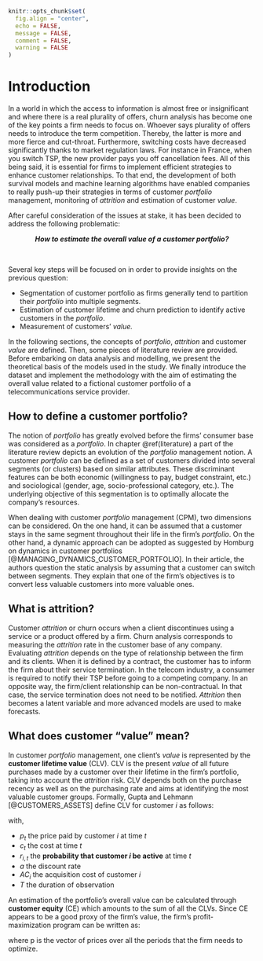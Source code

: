 ```r
knitr::opts_chunk$set(
  fig.align = "center", 
  echo = FALSE, 
  message = FALSE, 
  comment = FALSE, 
  warning = FALSE
)
```

# Introduction {#intro}

In a world in which the access to information is almost free or insignificant and where there is a real plurality of offers, churn analysis has become one of the key points a firm needs to focus on. Whoever says plurality of offers needs to introduce the term competition. Thereby, the latter is more and more fierce and cut-throat. Furthermore, switching costs have decreased significantly thanks to market regulation laws. For instance in France, when you switch TSP, the new provider pays you off cancellation fees. All of this being said, it is essential for firms to implement efficient strategies to enhance customer relationships. To that end, the development of both survival models and machine learning algorithms have enabled companies to really push-up their strategies in terms of customer *portfolio* management, monitoring of *attrition* and estimation of customer *value*. 

After careful consideration of the issues at stake, it has been decided to address the following problematic: 

<center>
***How to estimate the overall value of a customer portfolio?***
</center>

<br/>

Several key steps will be focused on in order to provide insights on the previous question: 

- Segmentation of customer portfolio as firms generally tend to partition their *portfolio* into multiple segments.
- Estimation of customer lifetime and churn prediction to identify active customers in the *portfolio*.
- Measurement of customers' *value.*

In the following sections, the concepts of *portfolio*, *attrition* and customer *value* are defined. Then, some pieces of literature review are provided. Before embarking on data analysis and modelling, we present the theoretical basis of the models used in the study. We finally introduce the dataset and implement the methodology with the aim of estimating the overall value related to a fictional customer portfolio of a telecommunications service provider. 

## How to define a customer portfolio? {#portfoliodef}

The notion of *portfolio* has greatly evolved before the firms' consumer base was considered as a *portfolio*. In chapter \@ref(literature) a part of the literature review depicts an evolution of the *portfolio* management notion. A customer *portfolio* can be defined as a set of customers divided into several segments (or clusters) based on similar attributes. These discriminant features can be both economic (willingness to pay, budget constraint, etc.) and sociological (gender, age, socio-professional category, etc.). The underlying objective of this segmentation is to optimally allocate the company's resources. 

When dealing with customer *portfolio* management (CPM), two dimensions can be considered. On the one hand, it can be assumed that a customer stays in the same segment throughout their life in the firm's *portfolio*. On the other hand, a dynamic approach can be adopted as suggested by Homburg on dynamics in customer portfolios [@MANAGING_DYNAMICS_CUSTOMER_PORTFOLIO]. In their article, the authors question the static analysis by assuming that a customer can switch between segments. They explain that one of the firm's objectives is to convert less valuable customers into more valuable ones. 

## What is attrition? {#attritiondef}

Customer *attrition* or churn occurs when a client discontinues using a service or a product offered by a firm. Churn analysis corresponds to measuring the *attrition* rate in the customer base of any company. Evaluating *attrition* depends on the type of relationship between the firm and its clients. When it is defined by a contract, the customer has to inform the firm about their service termination. In the telecom industry, a consumer is required to notify their TSP before going to a competing company. In an opposite way, the firm/client relationship can be non-contractual. In that case, the service termination does not need to be notified. *Attrition* then becomes a latent variable and more advanced models are used to make forecasts. 

## What does customer "value" mean? {#valuedef}

In customer *portfolio* management, one client's *value* is represented by the **customer lifetime value** (CLV). CLV is the present *value* of all future purchases made by a customer over their lifetime in the firm's portfolio, taking into account the *attrition* risk. CLV depends both on the purchase recency as well as on the purchasing rate and aims at identifying the most valuable customer groups. Formally, Gupta and Lehmann [@CUSTOMERS_ASSETS] define CLV for customer $i$ as follows: 

\begin{equation}
  CLV_i = \sum_{t=0}^{T} \frac{(p_t - c_t)r_{i,t}}{(1+a)^t} - AC_i
  (\#eq:clv)
\end{equation}

with, 

- $p_t$ the price paid by customer $i$ at time $t$
- $c_t$ the cost at time $t$
- $r_{i,t}$ the **probability that customer $i$ be active** at time $t$
- $a$ the discount rate
- $AC_i$ the acquisition cost of customer $i$
- $T$ the duration of observation

An estimation of the portfolio's overall value can be calculated through **customer equity** (CE) which amounts to the sum of all the CLVs. Since CE appears to be a good proxy of the firm's value, the firm's profit-maximization program can be written as: 

\begin{equation}
\begin{aligned}
\max_{\mathrm{p}} \quad & \textrm{CE} = \sum_{i=1}^{N} \sum_{t=0}^{T} \frac{(p_t - c_t)r_{i,t}}{(1+a)^t} - AC_i\\
\textrm{s.t.} \quad & r_{i,t} \in [0, 1]\\
  &p_t > c_t    \\
\end{aligned}
(\#eq:maxprofit)
\end{equation}

where $\mathrm{p}$ is the vector of prices over all the periods that the firm needs to optimize. 



